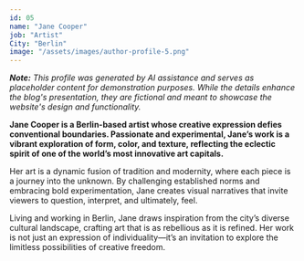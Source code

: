 ```yaml
---
id: 05
name: "Jane Cooper"
job: "Artist"
City: "Berlin"
image: "/assets/images/author-profile-5.png"
---
```


_**Note:** This profile was generated by AI assistance and serves as placeholder content for demonstration purposes. While the details enhance the blog's presentation, they are fictional and meant to showcase the website's design and functionality._

**Jane Cooper is a Berlin-based artist whose creative expression defies conventional boundaries. Passionate and experimental, Jane’s work is a vibrant exploration of form, color, and texture, reflecting the eclectic spirit of one of the world’s most innovative art capitals.**

Her art is a dynamic fusion of tradition and modernity, where each piece is a journey into the unknown. By challenging established norms and embracing bold experimentation, Jane creates visual narratives that invite viewers to question, interpret, and ultimately, feel.

Living and working in Berlin, Jane draws inspiration from the city’s diverse cultural landscape, crafting art that is as rebellious as it is refined. Her work is not just an expression of individuality—it’s an invitation to explore the limitless possibilities of creative freedom.
